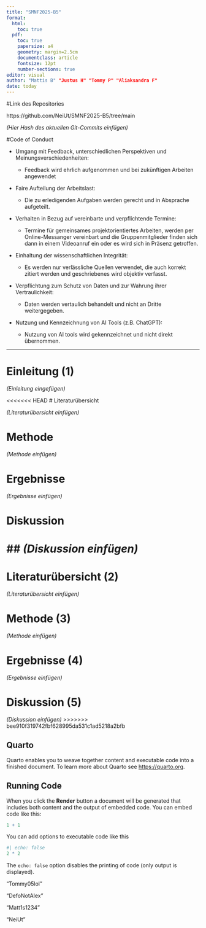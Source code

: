 ```yaml
---
title: "SMNF2025-B5"
format: 
  html:
    toc: true
  pdf:
    toc: true
    papersize: a4
    geometry: margin=2.5cm
    documentclass: article
    fontsize: 12pt
    number-sections: true
editor: visual
author: "Mattis B" "Justus H" "Tommy P" "Aliaksandra F"
date: today
---
```


#Link des Repositories

https://github.com/NeiUt/SMNF2025-B5/tree/main

*(Hier Hash des aktuellen Git-Commits einfügen)*

#Code of Conduct

-   Umgang mit Feedback, unterschiedlichen Perspektiven und Meinungsverschiedenheiten:

    -   Feedback wird ehrlich aufgenommen und bei zukünftigen Arbeiten angewendet

-   Faire Aufteilung der Arbeitslast:

    -   Die zu erledigenden Aufgaben werden gerecht und in Absprache aufgeteilt.

-   Verhalten in Bezug auf vereinbarte und verpflichtende Termine:

    -   Termine für gemeinsames projektorientiertes Arbeiten, werden per Online-Messanger vereinbart und die Gruppenmitglieder finden sich dann in einem Videoanruf ein oder es wird sich in Präsenz getroffen.

-   Einhaltung der wissenschaftlichen Integrität:

    -   Es werden nur verlässliche Quellen verwendet, die auch korrekt zitiert werden und geschriebenes wird objektiv verfasst.

-   Verpflichtung zum Schutz von Daten und zur Wahrung ihrer Vertraulichkeit:

    -   Daten werden vertaulich behandelt und nicht an Dritte weitergegeben.

-   Nutzung und Kennzeichnung von AI Tools (z.B. ChatGPT):

    -   Nutzung von AI tools wird gekennzeichnet und nicht direkt übernommen.

------------------------------------------------------------------------

# Einleitung (1)

*(Einleitung eingefügen)*

<<<<<<< HEAD
# Literaturübersicht

*(Literaturübersicht einfügen)*

# Methode

*(Methode einfügen)*

# Ergebnisse

*(Ergebnisse einfügen)*

# Diskussion

## *(Diskussion einfügen)*
=======
# Literaturübersicht (2)

*(Literaturübersicht einfügen)*

# Methode (3)

*(Methode einfügen)*

# Ergebnisse (4)

*(Ergebnisse einfügen)*

# Diskussion (5)

*(Diskussion einfügen)*
>>>>>>> bee910f319742fbf628995da531c1ad5218a2bfb

## Quarto

Quarto enables you to weave together content and executable code into a finished document. To learn more about Quarto see <https://quarto.org>.

## Running Code

When you click the **Render** button a document will be generated that includes both content and the output of embedded code. You can embed code like this:

```r
1 + 1
```

You can add options to executable code like this

```r
#| echo: false
2 * 2
```

The `echo: false` option disables the printing of code (only output is displayed).

"Tommy05lol"

"DefoNotAlex"

"Matt1s1234"

"NeiUt"
